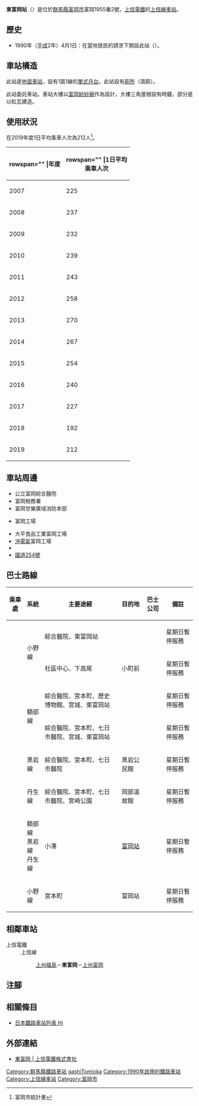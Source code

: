 {{NoteTA|G1=Transport
|T=zh-hans:东富冈站;zh-hk:東富岡站;zh-tw:東富岡車站;
|1=zh-hans:东富冈站;zh-hk:東富岡站;zh-tw:東富岡車站;
}}
{{Infobox station
|公司色 = red
|站名 = 東富岡
|圖片 = Joshin-railway-Higashi-tomioka-station-platform.jpg
|圖片說明 = 月台（2008年10月）
|日文原名 = 東富岡
|平假名 = ひがしとみおか
|羅馬拼音 = HIGASHITOMIOKA
|副站名 = 
|電報略號 = 
|所在地 = {{JPN}}[[群馬縣|群馬縣]][[富岡市|富岡市]]富岡1955番2號
|座標 = {{coord|36|15|39.07|N|138|54|6.67|E|type:railwaystation_region:JP-24|display=inline,title}}
|車站構造 = [[地面車站|地面車站]]
|月台配置 = 1面1線
|啟用年月日 = 1990年（[[平成|平成]]2年）4月1日
|廢站年月日 = 
|乘客人數 = 212
|上下車人次 = 
|統計年度 = 2019
|轉車 = 
|全寬備註 = 
|adjacent = {{Adjacent stations|system=上信電鐵|line=上信線|left=上州福島|right=上州富岡|note-left=2.7km|note-mid=距離[[高崎站_(日本)|高崎]]19.3km|note-right=0.9km}}
}}
'''東富岡站'''（{{jpn|j=東富岡駅|hg=ひがしとみおかえき|rm=Higashi-Tomioka eki|f=y}}）是位於[[群馬縣|群馬縣]][[富岡市|富岡市]]富岡1955番2號，[[上信電鐵|上信電鐵]]的[[上信線|上信線]][[鐵路車站|車站]]。

== 歷史 == 
* 1990年（[[平成|平成]]2年）4月1日：在當地居民的請求下開設此站（{{Translink|ja|請願駅|請願站}}）。

== 車站構造 ==
此站是[[地面車站|地面車站]]，設有1面1線的[[單式月台|單式月台]]。此站設有[[廁所|廁所]]（濕廁）。

此站委託車站。車站大樓以[[富岡紡紗廠|富岡紡紗廠]]作為設計，大樓三角屋根設有時鐘，部分是以紅瓦建造。

== 使用狀況 ==
在2019年度1日平均乘車人次為212人<ref>富岡市統計書</ref>。
{| class="wikitable sortable"
|+
|-
! rowspan="" |年度
! rowspan="" |1日平均<br>乘車人次
|-
|2007
|225
|-
|2008
|237
|-
|2009
|232
|-
|2010
|239
|-
|2011
|243
|-
|2012
|258
|-
|2013
|270
|-
|2014
|267
|-
|2015
|254
|-
|2016
|240
|-
|2017
|227
|-
|2018
|192
|-
|2019
|212
|}

== 車站周邊 ==
* 公立富岡綜合醫院
* 富岡稅務署
* 富岡甘樂廣域消防本部
* {{Translink|ja|ミツバ (企業)|三葉 (企業)|三葉}}富岡工場
* 大平食品工業富岡工場
* [[沖電氣|沖電氣]]富岡工場
* {{Translink|ja|群馬県道46号富岡神流線|群馬縣道46號富岡神流線}}
* [[國道254號_(日本)|國道254號]]

== 巴士路線 ==
{| class="wikitable"
!乘車處!!系統!!主要途經!!目的地!!巴士公司!!備註
|-
|rowspan="8"| ||rowspan="2"|小野線||綜合醫院、東富岡站|| ||rowspan="8"|{{Translink|ja|上信ハイヤー|上信租賃}}||星期日暫停服務
|-
|社區中心、下高尾||小町前||星期日暫停服務
|-
|rowspan="2"|額部線||綜合醫院、宮本町、歷史博物館、宮城、東富岡站|| ||星期日暫停服務
|-
|綜合醫院、宮本町、七日市醫院、宮城、東富岡站|| ||星期日暫停服務
|-
|黑岩線||綜合醫院、宮本町、七日市醫院||黑岩公民館||星期日暫停服務
|-
|丹生線||綜合醫院、宮本町、七日市醫院、宮崎公園||岡部溫故館||星期日暫停服務
|-
|額部線<br />黑岩線<br />丹生線||小澤||[[上州富岡站|富岡站]]||星期日暫停服務
|-
|小野線||宮本町||富岡站||星期日暫停服務
|}

== 相鄰車站 ==
; 上信電鐵
: 上信線
:: [[上州福島站|上州福島]]－'''東富岡'''－[[上州富岡站|上州富岡]] 
== 注腳 ==
{{Reflist}}
== 相關條目 ==
* [[日本鐵路車站列表_Hi|日本鐵路車站列表 Hi]]
== 外部連結 ==
* [https://www.joshin-dentetsu.co.jp/station/25/ 東富岡 | 上信電鐵株式會社] {{Wayback|url=https://www.joshin-dentetsu.co.jp/station/25/ |date=20210209103311 }}{{ja icon}}
{{上信線}}
{{DEFAULTSORT:Higashi-Tomioka}}
[[Category:群馬縣鐵路車站|Category:群馬縣鐵路車站]]
[[Category:日本鐵路車站_Hi|gashiTomioka]]
[[Category:1990年啟用的鐵路車站|Category:1990年啟用的鐵路車站]]
[[Category:上信線車站|Category:上信線車站]]
[[Category:富岡市|Category:富岡市]]